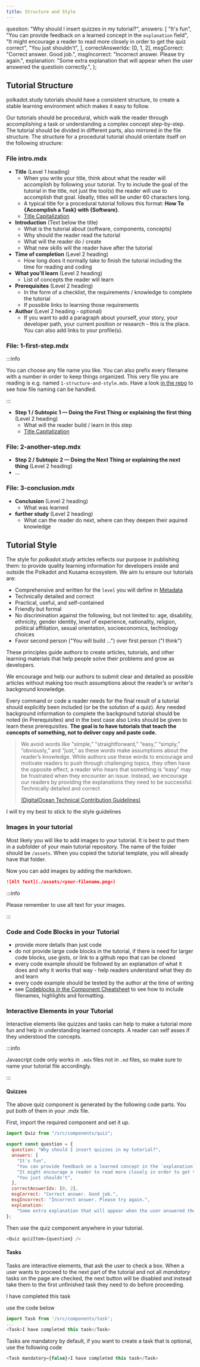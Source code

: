 ```yaml
---
title: Structure and Style
---
```



  question: "Why should I insert quizzes in my tutorial?",
  answers: [
    "It's fun",
    "You can provide feedback on a learned concept in the `explanation` field",
    "It might encourage a reader to read more closely in order to get the quiz correct",
    "You just shouldn't",
  ],
  correctAnswerIdx: [0, 1, 2],
  msgCorrect: "Correct answer. Good job.",
  msgIncorrect: "Incorrect answer. Please try again.",
  explanation:
    "Some extra explanation that will appear when the user answered the questioin correctly.",
};

## Tutorial Structure

polkadot.study tutorials should have a consistent structure, to create a stable
learning environment which makes it easy to follow.

Our tutorials should be procedural, which walk the reader through accomplishing
a task or understanding a complex concept step-by-step. The tutorial should be
divided in different parts, also mirrored in the file structure. The structure
for a procedural tutorial should orientate itself on the following structure:

### File intro.mdx

- **Title** (Level 1 heading)
  - When you write your title, think about what the reader will accomplish by
    following your tutorial. Try to include the goal of the tutorial in the
    title, not just the tool(s) the reader will use to accomplish that goal.
    Ideally, titles will be under 60 characters long.
  - A typical title for a procedural tutorial follows this format: **How To
    \{Accomplish a Task\} with \{Software\}**.
  - [Title Capitalization](https://capitalizemytitle.com/)
- **Introduction** (Text below the title)
  - What is the tutorial about (software, components, concepts)
  - Why should the reader read the tutorial
  - What will the reader do / create
  - What new skills will the reader have after the tutorial
- **Time of completion** (Level 2 heading)
  - How long does it normally take to finish the tutorial including the time for
    reading and coding
- **What you'll learn** (Level 2 heading)
  - List of concepts the reader will learn
- **Prerequisites** (Level 2 heading)
  - In the form of a checklist, the requirements / knowledge to complete the
    tutorial
  - If possible links to learning those requirements
- **Author** (Level 2 heading - optional)
  - If you want to add a paragraph about yourself, your story, your developer
    path, your current position or research - this is the place. You can also
    add links to your profile(s).

### File: 1-first-step.mdx

:::info

You can choose any file name you like. You can also prefix every filename with a
number in order to keep things organized. This very file you are reading is e.g.
named `1-structure-and-style.mdx`. Have a look
[in the repo](https://github.com/PolkadotStudy/website/tree/staging/docs/authors/new-tutorial-on-polkadot-study)
to see how file naming can be handled.

:::

- **Step 1 / Subtopic 1 — Doing the First Thing or explaining the first thing**
  (Level 2 heading)
  - What will the reader build / learn in this step
  - [Title Capitalization](https://capitalizemytitle.com/)

### File: 2-another-step.mdx

- **Step 2 / Subtopic 2 — Doing the Next Thing or explaining the next thing**
  (Level 2 heading)
- …

### File: 3-conclusion.mdx

- **Conclusion** (Level 2 heading)
  - What was learned
- **further study** (Level 2 heading)
  - What can the reader do next, where can they deepen their aquired knowledge

## Tutorial Style

The style for _polkadot.study_ articles reflects our purpose in publishing them:
to provide quality learning information for developers inside and outside the
Polkadot and Kusama ecosystem. We aim tu ensure our tutorials are:

- Comprehensive and written for the `level` you will define in
  [Metadata](metadata)
- Technically detailed and correct
- Practical, useful, and self-contained
- Friendly but formal
- No discrimination against the following, but not limited to: age, disability,
  ethnicity, gender identity, level of experience, nationality, religion,
  political affiliation, sexual orientation, socioeconomics, technology choices
- Favor second person ("You will build ...") over first person ("I think")

These principles guide authors to create articles, tutorials, and other learning
materials that help people solve their problems and grow as developers.

We encourage and help our authors to submit clear and detailed as possible
articles without making too much assumptions about the reader’s or writer's
background knowledge.

Every command or code a reader needs for the final result of a tutorial should
explicitly been included (or be the solution of a quiz). Any needed background
information to complete the background tutorial should be noted (in
Prerequisites) and in the best case also Links should be given to learn these
prerequisites. **The goal is to have tutorials that teach the concepts of
something, not to deliver copy and paste code.**

> We avoid words like "simple,” "straightforward,” “easy,” “simply,”
> “obviously,” and “just,” as these words make assumptions about the reader’s
> knowledge. While authors use these words to encourage and motivate readers to
> push through challenging topics, they often have the opposite effect; a reader
> who hears that something is “easy” may be frustrated when they encounter an
> issue. Instead, we encourage our readers by providing the explanations they
> need to be successful. Technically detailed and correct
>
> [(DigitalOcean Technical Contribution Guidelines)](https://www.digitalocean.com/community/tutorials/digitalocean-s-technical-writing-guidelines)

<Task>I will try my best to stick to the style guidelines</Task>

### Images in your tutorial

Most likely you will like to add images to your tutorial. It is best to put them
in a subfolder of your main tutorial repository. The name of the folder should
be `/assets`. When you copied the tutorial template, you will already have that
folder.

Now you can add images by adding the markdown.

```md
![Alt Text](./assets/<your-filename.png>)
```

:::info

Please remember to use alt text for your images.

:::

### Code and Code Blocks in your Tutorial

- provide more details than just code
- do not provide large code blocks in the tutorial, if there is need for larger
  code blocks, use gists, or link to a github repo that can be cloned
- every code example should be followed by an explanation of what it does and
  why it works that way - help readers understand what they do and learn
- every code example should be tested by the author at the time of writing
- see [Codeblocks in the Component Cheatsheet](components-cheatsheet) to see how
  to include filenames, highlights and formatting.

### Interactive Elements in your Tutorial

Interactive elements like quizzes and tasks can help to make a tutorial more fun
and help in understanding learned concepts. A reader can self asses if they
understood the concepts.

:::info

Javascript code only works in `.mdx` files not in `.md` files, so make sure to
name your tutorial file accordingly.

:::

#### Quizzes

<Quiz quizItem={question} />

The above quiz component is generated by the following code parts. You put both
of them in your .mdx file.

First, import the required component and set it up.

```js
import Quiz from "/src/components/quiz";

export const question = {
  question: "Why should I insert quizzes in my tutorial?",
  answers: [
    "It's fun",
    "You can provide feedback on a learned concept in the `explanation` field",
    "It might encourage a reader to read more closely in order to get the quiz correct",
    "You just shouldn't",
  ],
  correctAnswerIdx: [0, 2],
  msgCorrect: "Correct answer. Good job.",
  msgIncorrect: "Incorrect answer. Please try again.",
  explanation:
    "Some extra explanation that will appear when the user answered the questioin correctly.",
};
```

Then use the quiz component anywhere in your tutorial.

```js
<Quiz quizItem={question} />
```

#### Tasks

Tasks are interactive elements, that ask the user to check a box. When a user
wants to proceed to the next part of the tutorial and not all _mandatory_ tasks
on the page are checked, the next button will be disabled and instead take them
to the first unfinished task they need to do before proceeding.

<Task>I have completed this task</Task>

use the code below

```js
import Task from '/src/components/task';
...
<Task>I have completed this task</Task>
```

Tasks are mandatory by default, if you want to create a task that is optional,
use the following code

```js
<Task mandatory={false}>I have completed this task</Task>
```
